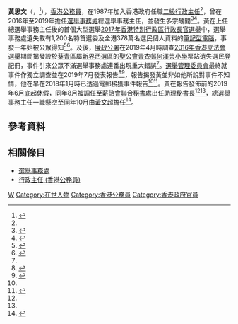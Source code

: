 '''黃思文'''（{{lang-en|Wong See-man}}，{{bd|1964年|10月23日|||catIdx=W黃}}<ref name="stafflist">{{cite book |author=香港政府布政司署 |title=香港政府職員名冊 一九九六年 |location=香港 |publisher=香港政府 |page=31 |date=1996-07-01 |isbn=}}</ref>），[[香港|香港]][[香港公務員|公務員]]，在1987年加入香港政府任職[[行政主任_(香港公務員)|二級行政主任]]<ref name="stafflist"/>，曾在2016年至2019年擔任[[選舉事務處|選舉事務處]]總選舉事務主任，並發生多宗醜聞<ref name="rot">{{Cite web|url=https://hk.on.cc/hk/bkn/cnt/news/20190818/bkn-20190818191342608-0818_00822_001.html|title=政Whats噏：失冊主任李柏康翻閹　插手選管會搞選舉事務|date=2019-08-18|work=on.cc東網|accessdate=2020-11-19|archive-date=2020-10-26|archive-url=https://web.archive.org/web/20201026050615/https://hk.on.cc/hk/bkn/cnt/news/20190818/bkn-20190818191342608-0818_00822_001.html|dead-url=no}}</ref><ref name="ssc">{{Cite web|url=https://hk.on.cc/hk/bkn/cnt/news/20190827/bkn-20190827191021219-0827_00822_001.html|title=政Whats噏：失冊主任黃思文執番身彩　平調薪諮會秘書處冇降職|date=2019-08-27|work=on.cc東網|accessdate=2020-11-19|archive-date=2019-08-27|archive-url=https://web.archive.org/web/20190827153713/https://hk.on.cc/hk/bkn/cnt/news/20190827/bkn-20190827191021219-0827_00822_001.html|dead-url=no}}</ref>。黃在上任總選舉事務主任後的首個大型選舉[[2017年香港特別行政區行政長官選舉|2017年香港特別行政區行政長官選舉]]中，選舉事務處遺失載有1,200名特首選委及全港378萬名選民個人資料的[[筆記型電腦|筆記型電腦]]，事發一年始被公眾得知<ref>{{Cite web|url=https://www.hk01.com/社會新聞/163822/|title=【特首選舉】選舉事務處遺失選民資料電腦至今1年　案件 仍未破案|date=2018-02-28|work=香港01|accessdate=2020-11-19|archive-date=2020-11-19|archive-url=https://web.archive.org/web/20201119035304/https://www.hk01.com/%E7%A4%BE%E6%9C%83%E6%96%B0%E8%81%9E/163822/%E7%89%B9%E9%A6%96%E9%81%B8%E8%88%89-%E9%81%B8%E8%88%89%E4%BA%8B%E5%8B%99%E8%99%95%E9%81%BA%E5%A4%B1%E9%81%B8%E6%B0%91%E8%B3%87%E6%96%99%E9%9B%BB%E8%85%A6%E8%87%B3%E4%BB%8A1%E5%B9%B4-%E6%A1%88%E4%BB%B6-%E4%BB%8D%E6%9C%AA%E7%A0%B4%E6%A1%88|dead-url=no}}</ref><ref name="second">{{Cite web|url=https://www.hk01.com/政情/314834/|title=【選民登記冊失蹤】選舉事務處非首次遺失選民資料　議員怒批隱瞞|date=2019-04-05|work=香港01|accessdate=2020-11-19|archive-date=2020-11-19|archive-url=https://web.archive.org/web/20201119035308/https://www.hk01.com/%E6%94%BF%E6%83%85/314834/%E9%81%B8%E6%B0%91%E7%99%BB%E8%A8%98%E5%86%8A%E5%A4%B1%E8%B9%A4-%E9%81%B8%E8%88%89%E4%BA%8B%E5%8B%99%E8%99%95%E9%9D%9E%E9%A6%96%E6%AC%A1%E9%81%BA%E5%A4%B1%E9%81%B8%E6%B0%91%E8%B3%87%E6%96%99-%E8%AD%B0%E5%93%A1%E6%80%92%E6%89%B9%E9%9A%B1%E7%9E%9E|dead-url=no}}</ref>。及後，[[廉政公署_(香港)|廉政公署]]在2019年4月時調查[[2016年香港立法會選舉|2016年香港立法會選舉]]期間揭發設於[[葵青區|葵青區]]屬[[新界西選區|新界西選區]]的[[聖公會青衣邨何澤芸小學|聖公會青衣邨何澤芸小學]]票站遺失選民登記冊，事件引來公眾不滿選舉事務處連番出現重大錯誤<ref name="second"/>。[[選舉管理委員會_(香港)|選舉管理委員會]]最終就事件作獨立調查並在2019年7月發表報告<ref>{{Cite web|url=https://www.info.gov.hk/gia/general/201907/24/P2019072400623.htm|title=選舉管理委員會主席於選舉事務處遺失選民登記冊的獨立調查報告記者會的開場發言（附圖／短片）|date=2019-07-24|work=香港特別行政區政府新聞公報|accessdate=2020-08-07|archive-date=2019-08-31|archive-url=https://web.archive.org/web/20190831222205/https://www.info.gov.hk/gia/general/201907/24/P2019072400623.htm|dead-url=no}}</ref><ref>{{Cite web|url=https://www.info.gov.hk/gia/general/201907/24/P2019072400659.htm|title=選舉管理委員會就選舉事務處遺失一本選民登記冊發表獨立調查報告|date=2019-07-24|work=香港特別行政區政府新聞公報|accessdate=2020-08-07|archive-date=2019-08-31|archive-url=https://web.archive.org/web/20190831222207/https://www.info.gov.hk/gia/general/201907/24/P2019072400659.htm|dead-url=no}}</ref>，報告揭發黃並非如他所說對事件不知情，他在早在2018年1月時已透過電郵接獲事件報告<ref name="rot"/><ref>{{Cite web|url=https://www.eac.hk/pdf/loss_register_electors/report(Chi).pdf|title=選舉管理委員會就選舉事務處遺失一本選民登記冊的調查報告|date=2019-07-24|work=香港特別行政區選舉管理委員會|accessdate=2020-08-07|archive-date=2019-07-24|archive-url=https://web.archive.org/web/20190724102515/https://www.eac.hk/pdf/loss_register_electors/report(Chi).pdf|dead-url=no}}</ref>。黃在報告發佈前的2019年6月底起休假，同年8月被調任至[[公務及司法人員薪俸及服務條件諮詢委員會聯合秘書處|薪諮會聯合秘書處]]出任助理秘書長<ref name="rot"/><ref name="ssc"/>，總選舉事務主任一職懸空至同年10月由[[黃文超_(香港)|黃文超]]擔任<ref>{{Cite web|url=https://hk.on.cc/hk/bkn/cnt/news/20191005/bkn-20191005010009310-1005_00822_001.html|title=政Whats噏：總選舉事務主任冇人想做　黃文超低調頂上|date=2019-10-05|work=on.cc東網|accessdate=2020-11-19|archive-date=2020-11-19|archive-url=https://web.archive.org/web/20201119035304/https://hk.on.cc/hk/bkn/cnt/news/20191005/bkn-20191005010009310-1005_00822_001.html|dead-url=no}}</ref>。

== 參考資料 ==
{{reflist|30em}}

== 相關條目 ==
* [[選舉事務處|選舉事務處]]
* [[行政主任_(香港公務員)|行政主任 (香港公務員)]]

{{s-start}}
{{s-gov}}
{{s-bef | before=[[李柏康|李柏康]]}}
{{s-ttl | title=[[選舉事務處|總選舉事務主任]] | years= 2016年－2019年}}
{{s-aft | after=[[黃文超_(香港)|黃文超]]}}
{{s-end}}

{{Portal bar|香港|政治|人物}}

{{DEFAULTSORT:Wong, See-man}}
[[Category:黃姓|W]]
[[Category:在世人物|Category:在世人物]]
[[Category:香港公務員|Category:香港公務員]]
[[Category:香港政府官員|Category:香港政府官員]]